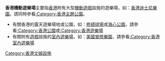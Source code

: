 {{Catnav|頁面分類|人类社会|文化|游戏|香港遊戲}}
{{Catnav|頁面分類|人类社会|文化|游戏|機動遊樂場}}

'''香港機動遊樂場'''主要指[[香港|香港]]附有大型[[:Category:遊樂場機動遊戲|機動遊戲]]設施的遊樂場，如：[[香港迪士尼樂園|香港迪士尼樂園]]。請同時參看[[:Category:香港主題公園|:Category:香港主題公園]]。

*有關香港的露天遊樂場地或公園，如：[[修頓球場|修頓球場]]或[[海心公園|海心公園]]，請參看[[:Category:香港公園|:Category:香港公園]]或[[:Category:香港遊樂場|:Category:香港遊樂場]] 
*有關附有[[遊戲|遊戲]]設施的[[室內遊樂場|室內遊樂場]]，如：[[美國冒險樂園|美國冒險樂園]]，請參看[[:Category:香港室內遊樂場|:Category:香港室內遊樂場]] 

[[Category:香港文娛設施|Category:香港文娛設施]]